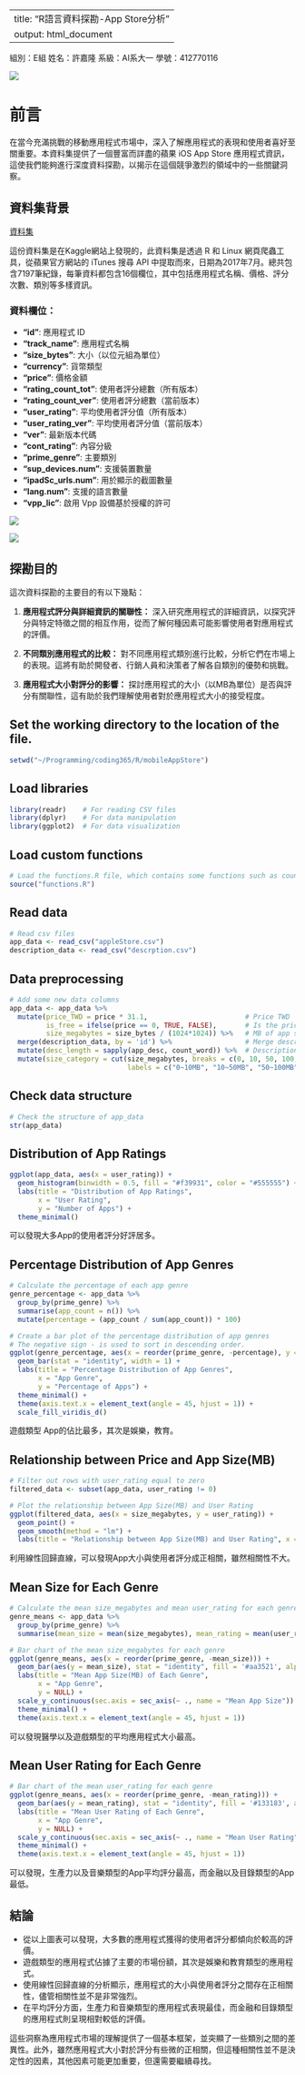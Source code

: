 # 

---
title: "R語言資料探勘-App Store分析"
output: html_document
---

組別：E組 姓名：許嘉隆 系級：AI系大一 學號：412770116

![](images/clipboard-2848011835.png)

# 前言

在當今充滿挑戰的移動應用程式市場中，深入了解應用程式的表現和使用者喜好至關重要。本資料集提供了一個豐富而詳盡的蘋果 iOS App Store 應用程式資訊，這使我們能夠進行深度資料探勘，以揭示在這個競爭激烈的領域中的一些關鍵洞察。

## 資料集背景

[資料集](https://www.kaggle.com/datasets/ramamet4/app-store-apple-data-set-10k-apps/code?datasetId=30069&sortBy=voteCount){.uri}

這份資料集是在Kaggle網站上發現的，此資料集是透過 R 和 Linux 網頁爬蟲工具，從蘋果官方網站的 iTunes 搜尋 API 中提取而來，日期為2017年7月。總共包含7197筆紀錄，每筆資料都包含16個欄位，其中包括應用程式名稱、價格、評分次數、類別等多樣資訊。

### 資料欄位：

-   **"id"**: 應用程式 ID
-   **"track_name"**: 應用程式名稱
-   **"size_bytes"**: 大小（以位元組為單位）
-   **"currency"**: 貨幣類型
-   **"price"**: 價格金額
-   **"rating_count_tot"**: 使用者評分總數（所有版本）
-   **"rating_count_ver"**: 使用者評分總數（當前版本）
-   **"user_rating"**: 平均使用者評分值（所有版本）
-   **"user_rating_ver"**: 平均使用者評分值（當前版本）
-   **"ver"**: 最新版本代碼
-   **"cont_rating"**: 內容分級
-   **"prime_genre"**: 主要類別
-   **"sup_devices.num"**: 支援裝置數量
-   **"ipadSc_urls.num"**: 用於顯示的截圖數量
-   **"lang.num"**: 支援的語言數量
-   **"vpp_lic"**: 啟用 Vpp 設備基於授權的許可

![](images/Screenshot from 2023-12-25 06-59-11-01.png)

![](images/Screenshot from 2023-12-25 06-59-24.png)

## 探勘目的

這次資料探勘的主要目的有以下幾點：

1.  **應用程式評分與詳細資訊的關聯性：** 深入研究應用程式的詳細資訊，以探究評分與特定特徵之間的相互作用，從而了解何種因素可能影響使用者對應用程式的評價。

2.  **不同類別應用程式的比較：** 對不同應用程式類別進行比較，分析它們在市場上的表現。這將有助於開發者、行銷人員和決策者了解各自類別的優勢和挑戰。

3.  **應用程式大小對評分的影響：** 探討應用程式的大小（以MB為單位）是否與評分有關聯性，這有助於我們理解使用者對於應用程式大小的接受程度。

## Set the working directory to the location of the file.

```r
setwd("~/Programming/coding365/R/mobileAppStore")
```

## Load libraries

```r
library(readr)    # For reading CSV files
library(dplyr)    # For data manipulation
library(ggplot2)  # For data visualization
```

## Load custom functions

```r
# Load the functions.R file, which contains some functions such as count_word
source("functions.R")
```

## Read data

```r
# Read csv files
app_data <- read_csv("appleStore.csv")
description_data <- read_csv("descrption.csv")
```

## Data preprocessing

```r
# Add some new data columns
app_data <- app_data %>%
  mutate(price_TWD = price * 31.1,                        # Price TWD
         is_free = ifelse(price == 0, TRUE, FALSE),       # Is the price free
         size_megabytes = size_bytes / (1024*1024)) %>%   # MB of app size
  merge(description_data, by = 'id') %>%                  # Merge description to app_data
  mutate(desc_length = sapply(app_desc, count_word)) %>%  # Description length
  mutate(size_category = cut(size_megabytes, breaks = c(0, 10, 50, 100, 500, 1000, 5000, Inf),
                             labels = c("0~10MB", "10~50MB", "50~100MB", "100~500MB", "500~1000MB", "1000~5000MB", "5000MB+")))
```

## Check data structure

```r
# Check the structure of app_data
str(app_data)
```

## Distribution of App Ratings

```r
ggplot(app_data, aes(x = user_rating)) +
  geom_histogram(binwidth = 0.5, fill = "#f39931", color = "#555555") +
  labs(title = "Distribution of App Ratings",
       x = "User Rating",
       y = "Number of Apps") +
  theme_minimal()
```

可以發現大多App的使用者評分好評居多。

## Percentage Distribution of App Genres

```r
# Calculate the percentage of each app genre
genre_percentage <- app_data %>%
  group_by(prime_genre) %>%
  summarise(app_count = n()) %>%
  mutate(percentage = (app_count / sum(app_count)) * 100)

# Create a bar plot of the percentage distribution of app genres
# The negative sign - is used to sort in descending order.
ggplot(genre_percentage, aes(x = reorder(prime_genre, -percentage), y = percentage, fill = prime_genre)) +
  geom_bar(stat = "identity", width = 1) +
  labs(title = "Percentage Distribution of App Genres",
       x = "App Genre",
       y = "Percentage of Apps") +
  theme_minimal() +
  theme(axis.text.x = element_text(angle = 45, hjust = 1)) +
  scale_fill_viridis_d()
```

遊戲類型 App的佔比最多，其次是娛樂，教育。

## Relationship between Price and App Size(MB)

```r
# Filter out rows with user_rating equal to zero
filtered_data <- subset(app_data, user_rating != 0)

# Plot the relationship between App Size(MB) and User Rating
ggplot(filtered_data, aes(x = size_megabytes, y = user_rating)) +
  geom_point() +
  geom_smooth(method = "lm") +
  labs(title = "Relationship between App Size(MB) and User Rating", x = "App Size(MB)", y = "User Rating")

```

利用線性回歸直線，可以發現App大小與使用者評分成正相關，雖然相關性不大。

## Mean Size for Each Genre

```r
# Calculate the mean size_megabytes and mean user_rating for each genre
genre_means <- app_data %>%
  group_by(prime_genre) %>%
  summarise(mean_size = mean(size_megabytes), mean_rating = mean(user_rating, na.rm = TRUE))

# Bar chart of the mean size_megabytes for each genre
ggplot(genre_means, aes(x = reorder(prime_genre, -mean_size))) +
  geom_bar(aes(y = mean_size), stat = "identity", fill = '#aa3521', alpha = 0.7) +
  labs(title = "Mean App Size(MB) of Each Genre",
       x = "App Genre",
       y = NULL) +
  scale_y_continuous(sec.axis = sec_axis(~ ., name = "Mean App Size")) +
  theme_minimal() +
  theme(axis.text.x = element_text(angle = 45, hjust = 1))
```

可以發現醫學以及遊戲類型的平均應用程式大小最高。

## Mean User Rating for Each Genre

```r
# Bar chart of the mean user_rating for each genre
ggplot(genre_means, aes(x = reorder(prime_genre, -mean_rating))) +
  geom_bar(aes(y = mean_rating), stat = "identity", fill = '#133183', alpha = 0.8) +
  labs(title = "Mean User Rating of Each Genre",
       x = "App Genre",
       y = NULL) +
  scale_y_continuous(sec.axis = sec_axis(~ ., name = "Mean User Rating")) +
  theme_minimal() +
  theme(axis.text.x = element_text(angle = 45, hjust = 1))
```

可以發現，生產力以及音樂類型的App平均評分最高，而金融以及目錄類型的App最低。

## 結論

-   從以上圖表可以發現，大多數的應用程式獲得的使用者評分都傾向於較高的評價。
-   遊戲類型的應用程式佔據了主要的市場份額，其次是娛樂和教育類型的應用程式。
-   使用線性回歸直線的分析顯示，應用程式的大小與使用者評分之間存在正相關性，儘管相關性並不是非常強烈。
-   在平均評分方面，生產力和音樂類型的應用程式表現最佳，而金融和目錄類型的應用程式則呈現相對較低的評價。

這些洞察為應用程式市場的理解提供了一個基本框架，並突顯了一些類別之間的差異性。此外，雖然應用程式大小對於評分有些微的正相關，但這種相關性並不是決定性的因素，其他因素可能更加重要，但還需要繼續尋找。
